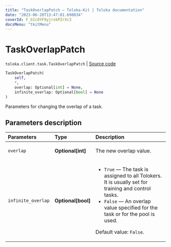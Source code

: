 ```yaml
---
title: "TaskOverlapPatch — Toloka-Kit | Toloka documentation"
date: "2023-06-20T13:47:01.690034"
coverId: F_bIcOYF9yjrxkPZrXc3
docsMenu: "tkitMenu"
---
```


# TaskOverlapPatch

`toloka.client.task.TaskOverlapPatch` | [Source code](https://github.com/Toloka/toloka-kit/blob/v1.2.0/src/client/task.py#L145)

```python
TaskOverlapPatch(
    self,
    *,
    overlap: Optional[int] = None,
    infinite_overlap: Optional[bool] = None
)
```

Parameters for changing the overlap of a task.

## Parameters description

| Parameters | Type | Description |
| :----------| :----| :-----------|
`overlap`|**Optional\[int\]**|<p>The new overlap value.</p>
`infinite_overlap`|**Optional\[bool\]**|<ul> <li>`True` — The task is assigned to all Tolokers. It is usually set for training and control tasks.</li> <li>`False` — An overlap value specified for the task or for the pool is used.</li> </ul> <p>Default value: `False`.</p>